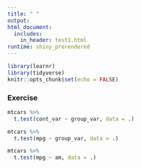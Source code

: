 ```yaml
---
title: " "
output: 
html_document:
  includes:
    in_header: test1.html
runtime: shiny_prerendered
---
```


```r
library(learnr)
library(tidyverse)
knitr::opts_chunk$set(echo = FALSE)
```

### Exercise 

```r
mtcars %>% 
  t.test(cont_var ~ group_var, data = .)
```

```r
mtcars %>% 
  t.test(mpg ~ group_var, data = .)
```

```r
mtcars %>% 
  t.test(mpg ~ am, data = .)
```

<div data-iframe-height></div>
